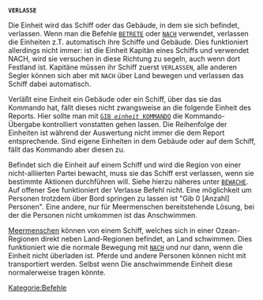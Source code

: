 <tt>'''VERLASSE'''</tt>

Die Einheit wird das Schiff oder das Gebäude, in dem sie sich befindet, verlassen. Wenn man die Befehle <tt>[[BETRETE]]</tt> oder <tt>[[NACH]]</tt> verwendet, verlassen die Einheiten z.T. automatisch ihre Schiffe und Gebäude. Dies funktioniert allerdings nicht immer: ist die Einheit Kapitän eines Schiffs und verwendet NACH, wird sie versuchen in diese Richtung zu segeln, auch wenn dort Festland ist. Kapitäne müssen ihr Schiff zuerst <tt>VERLASSEN</tt>, alle anderen Segler können sich aber mit <tt>NACH</tt> über Land bewegen und verlassen das Schiff dabei automatisch.
{{E3A|Gebäudebesitzer müssen ebenfalls das Gebäude <tt>VERLASSEN</tt> oder das Kommando abgeben, um sich zu Bewegen oder ein anderes Gebäude oder Schiff zu betreten.}}

Verläßt eine Einheit ein Gebäude oder ein Schiff, über das sie das Kommando hat, fällt dieses nicht zwangsweise an die folgende Einheit des Reports. Hier sollte man mit <tt>[[GIB|GIB ''einheit'' KOMMANDO]]</tt> die Kommando-Übergabe kontrolliert vonstatten gehen lassen. Die Reihenfolge der Einheiten ist während der Auswertung nicht immer die dem Report entsprechende. Sind eigene Einheiten in dem Gebäude oder auf dem Schiff, fällt das Kommando aber diesen zu.

Befindet sich die Einheit auf einem Schiff und wird die Region von einer nicht-alliierten Partei bewacht, muss sie das Schiff erst verlassen, wenn sie bestimmte Aktionen durchführen will. Siehe hierzu näheres unter <tt>[[BEWACHE]]</tt>. Auf offener See funktioniert der Verlasse Befehl nicht. Eine möglichkeit um Personen trotzdem über Bord springen zu lassen ist "Gib 0 [Anzahl] Personen". Eine andere, nur für Meermenschen bereitstehende Lösung, bei der die Personen nicht umkommen ist das Anschwimmen.

[[Meermenschen]] können von einem Schiff, welches sich in einer Ozean-Regionen direkt neben Land-Regionen
befindet, an Land schwimmen. Dies funktioniert wie die normale Bewegung mit <tt>[[NACH]]</tt> und nur dann,
wenn die Einheit nicht überladen ist. Pferde und andere Personen können nicht mit transportiert werden. Selbst wenn Die anschwimmende Einheit diese normalerweise tragen könnte.

[[Kategorie:Befehle]]
